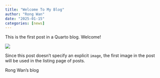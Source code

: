 ```yaml
---
title: "Welcome To My Blog"
author: "Rong Wan"
date: "2025-01-15"
categories: [news]
---
```


This is the first post in a Quarto blog. Welcome!

![](thumbnail.jpg)

Since this post doesn't specify an explicit `image`, the first image in the post will be used in the listing page of posts.

Rong Wan's blog